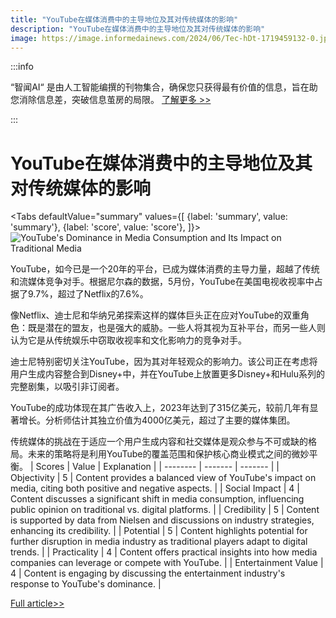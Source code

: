 ```yaml
---
title: "YouTube在媒体消费中的主导地位及其对传统媒体的影响"
description: "YouTube在媒体消费中的主导地位及其对传统媒体的影响"
image: https://image.informedainews.com/2024/06/Tec-hDt-1719459132-0.jpg
---
```



:::info

“智闻AI“ 是由人工智能编撰的刊物集合，确保您只获得最有价值的信息，旨在助您消除信息差，突破信息茧房的局限。  [了解更多 >>](/)

:::

# YouTube在媒体消费中的主导地位及其对传统媒体的影响


<Tabs
	defaultValue="summary"
	values={[
	{label: 'summary', value: 'summary'},
	{label: 'score', value: 'score'},
]}>
<TabItem value="summary">
<img
  src="https://image.informedainews.com/2024/06/Tec-hDt-1719459132-0.jpg"
  alt="YouTube's Dominance in Media Consumption and Its Impact on Traditional Media"
/>



YouTube，如今已是一个20年的平台，已成为媒体消费的主导力量，超越了传统和流媒体竞争对手。根据尼尔森的数据，5月份，YouTube在美国电视收视率中占据了9.7%，超过了Netflix的7.6%。

像Netflix、迪士尼和华纳兄弟探索这样的媒体巨头正在应对YouTube的双重角色：既是潜在的盟友，也是强大的威胁。一些人将其视为互补平台，而另一些人则认为它是从传统娱乐中窃取收视率和文化影响力的竞争对手。

迪士尼特别密切关注YouTube，因为其对年轻观众的影响力。该公司正在考虑将用户生成内容整合到Disney+中，并在YouTube上放置更多Disney+和Hulu系列的完整剧集，以吸引非订阅者。

YouTube的成功体现在其广告收入上，2023年达到了315亿美元，较前几年有显著增长。分析师估计其独立价值为4000亿美元，超过了主要的媒体集团。

传统媒体的挑战在于适应一个用户生成内容和社交媒体是观众参与不可或缺的格局。未来的策略将是利用YouTube的覆盖范围和保护核心商业模式之间的微妙平衡。
</TabItem>
<TabItem value="score">
	| Scores     | Value   | Explanation |
	| -------- | ------- | ------- |
	| Objectivity  | 5    | Content provides a balanced view of YouTube's impact on media, citing both positive and negative aspects.    |
	| Social Impact | 4     | Content discusses a significant shift in media consumption, influencing public opinion on traditional vs. digital platforms.    |
	| Credibility    | 5    | Content is supported by data from Nielsen and discussions on industry strategies, enhancing its credibility.    |
	| Potential    | 5    | Content highlights potential for further disruption in media industry as traditional players adapt to digital trends.    |
	| Practicality    | 4    | Content offers practical insights into how media companies can leverage or compete with YouTube.    |
	| Entertainment Value    | 4    | Content is engaging by discussing the entertainment industry's response to YouTube's dominance.    |
</TabItem>
</Tabs>

[Full article>>](https://www.cnbc.com/2024/06/26/youtube-streaming-dominance-media-strategy.html)
